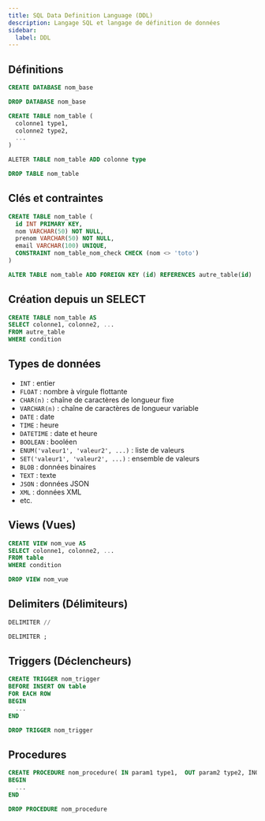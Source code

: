 ```yaml
---
title: SQL Data Definition Language (DDL)
description: Langage SQL et langage de définition de données
sidebar:
  label: DDL
---
```



<Slide>

## Définitions

```sql
CREATE DATABASE nom_base
```

```sql
DROP DATABASE nom_base
```

```sql
CREATE TABLE nom_table (
  colonne1 type1,
  colonne2 type2,
  ...
)
```

```sql
ALETER TABLE nom_table ADD colonne type
```

```sql
DROP TABLE nom_table
```

</Slide>
<Slide>

## Clés et contraintes

```sql
CREATE TABLE nom_table (
  id INT PRIMARY KEY,
  nom VARCHAR(50) NOT NULL,
  prenom VARCHAR(50) NOT NULL,
  email VARCHAR(100) UNIQUE,
  CONSTRAINT nom_table_nom_check CHECK (nom <> 'toto')
)
```

```sql
ALTER TABLE nom_table ADD FOREIGN KEY (id) REFERENCES autre_table(id)
```

</Slide>
<Slide>

## Création depuis un SELECT

```sql
CREATE TABLE nom_table AS
SELECT colonne1, colonne2, ...
FROM autre_table
WHERE condition
```

</Slide>
<Slide>

## Types de données

- `INT` : entier
- `FLOAT` : nombre à virgule flottante
- `CHAR(n)` : chaîne de caractères de longueur fixe
- `VARCHAR(n)` : chaîne de caractères de longueur variable
- `DATE` : date
- `TIME` : heure
- `DATETIME` : date et heure
- `BOOLEAN` : booléen
- `ENUM('valeur1', 'valeur2', ...)` : liste de valeurs
- `SET('valeur1', 'valeur2', ...)` : ensemble de valeurs
- `BLOB` : données binaires
- `TEXT` : texte
- `JSON` : données JSON
- `XML` : données XML
- etc.

</Slide>


<Slide>

## Views (Vues)

```sql
CREATE VIEW nom_vue AS
SELECT colonne1, colonne2, ...
FROM table
WHERE condition
```

```sql
DROP VIEW nom_vue
```

</Slide>

<Slide>

## Delimiters (Délimiteurs)

```sql
DELIMITER //
```

```sql
DELIMITER ;
```

</Slide>

<Slide>

## Triggers (Déclencheurs)

```sql
CREATE TRIGGER nom_trigger
BEFORE INSERT ON table
FOR EACH ROW
BEGIN
  ...
END
```

```sql
DROP TRIGGER nom_trigger
```

</Slide>

<Slide>

## Procedures

```sql
CREATE PROCEDURE nom_procedure( IN param1 type1,  OUT param2 type2, INOUT param3 type3, ... )
BEGIN
  ...
END
```

```sql
DROP PROCEDURE nom_procedure
```

</Slide>
